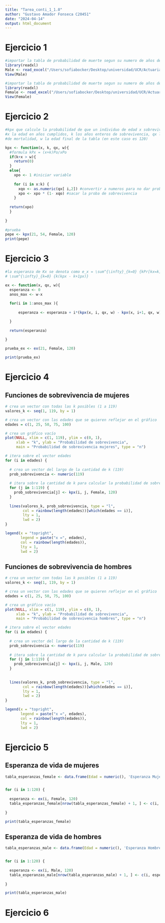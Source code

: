 ```yaml
---
title: "Tarea_conti_1_1.0"
author: "Gustavo Amador Fonseca C20451"
date: "2024-04-14"
output: html_document
---
```


# Ejercicio 1

```r
#importar la tabla de probabilidad de muerte segun su numero de años de hombres
library(readxl)
Male <- read_excel("/Users/sofiabocker/Desktop/universidad/UCR/Actuariales/Cuarto año/I Ciclo/Contingencias de Vida I/tarea_contingencias/Tarea-1-Contingencias-de-vida-I/Male.xlsx")
View(Male)
```

```r
#importar la tabla de probabilidad de muerte segun su numero de años de mujeres
library(readxl)
Female <- read_excel("/Users/sofiabocker/Desktop/universidad/UCR/Actuariales/Cuarto año/I Ciclo//Contingencias de Vida I/tarea_contingencias/Tarea-1-Contingencias-de-vida-I/Female.xlsx")
View(Female)

```

# Ejercicio 2

```r
#kpx que calcule la probabilidad de que un individuo de edad x sobreviva k años.
#x la edad en años cumplidos, k los años enteros de sobrevivencia, qx la tabla 
#de mortalidad, w la edad final de la tabla (en este caso es 120)

kpx <- function(x, k, qx, w){
  #formula kPx = (x+k)Po/xPo
  if(k+x > w){
    return(0)
  }
  else{
    xpo <- 1 #iniciar variable
  
    for (i in x:k) { 
      xqo <- as.numeric(qx[ i,2]) #convertir a numeros para no dar problemas
      xpo <- xpo * (1- xqo) #sacar la proba de sobrevivencia
    }  
  
  return(xpo)
  }
  
}
  
#prueba
pepe <- kpx(21, 54, Female, 120)
print(pepe)

```

# Ejercicio 3

```r
#la esperanza de Kx se denota como e_x = \sum^{\infty}_{k=0} {kPr[kx=k]} =
# \sum^{\infty}_{k=0} {k(kpx - k+1px)}

ex <- function(x, qx, w){
  esperanza <- 0
  anos_max <- w-x
  
  for(i in 1:anos_max ){
  
      esperanza <- esperanza + i*(kpx(x, i, qx, w) - kpx(x, i+1, qx, w))

  }
  
  return(esperanza)
  
}

prueba_ex <- ex(21, Female, 120)

print(prueba_ex)

```

# Ejercicio 4

## Funciones de sobrevivencia de mujeres

```r

# crea un vector con todas las k posibles (1 a 119)
valores_k <- seq(1, 119, by = 1)

# crea un vector con las edades que se quieren reflejar en el gráfico
edades = c(1, 25, 50, 75, 100)

# crea un gráfico vacío 
plot(NULL, xlim = c(1, 119), ylim = c(0, 1), 
     xlab = "k", ylab = "Probabilidad de sobrevivencia", 
     main = "Probabilidad de sobrevivencia mujeres", type = "n")

# itera sobre el vector edades 
for (i in edades) {
  
  # crea un vector del largo de la cantidad de k (119)
  prob_sobrevivencia <- numeric(119)
  
  # itera sobre la cantidad de k para calcular la probabilidad de sobrevivencia que una persona de edad i sobreviva k años para todos los k
  for (j in 1:119) {
    prob_sobrevivencia[j] <- kpx(i, j, Female, 120)
  }
  
  lines(valores_k, prob_sobrevivencia, type = "l", 
        col = rainbow(length(edades))[which(edades == i)],
        lty = 1,
        lwd = 2)
}

legend(x = "topright",
       legend = paste("x =", edades),
       col = rainbow(length(edades)),
       lty = 1,
       lwd = 2)

```
## Funciones de sobrevivencia de hombres

```r
# crea un vector con todas las k posibles (1 a 119)
valores_k <- seq(1, 119, by = 1)

# crea un vector con las edades que se quieren reflejar en el gráfico
edades = c(1, 25, 50, 75, 100)

# crea un gráfico vacío 
plot(NULL, xlim = c(1, 119), ylim = c(0, 1), 
     xlab = "k", ylab = "Probabilidad de sobrevivencia", 
     main = "Probabilidad de sobrevivencia hombres", type = "n")

# itera sobre el vector edades 
for (i in edades) {
  
  # crea un vector del largo de la cantidad de k (119)
  prob_sobrevivencia <- numeric(119)
  
  # itera sobre la cantidad de k para calcular la probabilidad de sobrevivencia que una persona de edad i sobreviva k años para todos los k
  for (j in 1:119) {
    prob_sobrevivencia[j] <- kpx(i, j, Male, 120)
  }
  
  
  lines(valores_k, prob_sobrevivencia, type = "l", 
        col = rainbow(length(edades))[which(edades == i)],
        lty = 1,
        lwd = 2)
}

legend(x = "topright",
       legend = paste("x =", edades),
       col = rainbow(length(edades)),
       lty = 1,
       lwd = 2)

```

# Ejercicio 5

## Esperanza de vida de mujeres

```r

tabla_esperanzas_female <- data.frame(Edad = numeric(), 'Esperanza Mujeres' = numeric())


for (i in 1:120) {  
  
  esperanza <- ex(i, Female, 120)
  tabla_esperanzas_female[nrow(tabla_esperanzas_female) + 1, ] <- c(i, esperanza)
  
}

print(tabla_esperanzas_female)

```

## Esperanza de vida de hombres

```r

tabla_esperanzas_male <- data.frame(Edad = numeric(), 'Esperanza Hombres' = numeric())


for (i in 1:120) {  
  
  esperanza <- ex(i, Male, 120)
  tabla_esperanzas_male[nrow(tabla_esperanzas_male) + 1, ] <- c(i, esperanza)
  
}

print(tabla_esperanzas_male)

```

# Ejercicio 6





